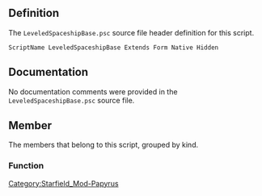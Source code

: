 {{Script_Object_Summary
| title = LeveledSpaceshipBase
| name = [[SFM:Script-LeveledSpaceshipBase|LeveledSpaceshipBase]]
| extends = [[SFM:Script-Form|Form]] → [[SFM:Script-ScriptObject|ScriptObject]]
| flags = Native, Hidden
}}


== Definition ==
The <code>LeveledSpaceshipBase.psc</code> source file header definition for this script.

<source lang="papyrus">
ScriptName LeveledSpaceshipBase Extends Form Native Hidden
</source>


== Documentation ==
No documentation comments were provided in the <code>LeveledSpaceshipBase.psc</code> source file.


== Member ==
The members that belong to this script, grouped by kind.

=== Function ===
{{Script_Object_Member_Summary
| title = AddForm
| script = [[SFM:Script-LeveledSpaceshipBase|LeveledSpaceshipBase]]
| name = [[SFM:Script-LeveledSpaceshipBase/AddForm|AddForm]]
| kind = Function
| flags = Native
| parameters = SpaceshipBase apSpaceship, int aiLevel
| documentation = Adds the given spaceship to this leveled list under the given level
}}

{{Script_Object_Member_Summary
| title = Revert
| script = [[SFM:Script-LeveledSpaceshipBase|LeveledSpaceshipBase]]
| name = [[SFM:Script-LeveledSpaceshipBase/Revert|Revert]]
| kind = Function
| flags = Native
| documentation = Removes all script added forms from this leveled list
}}


[[Category:Starfield_Mod-Papyrus]]
